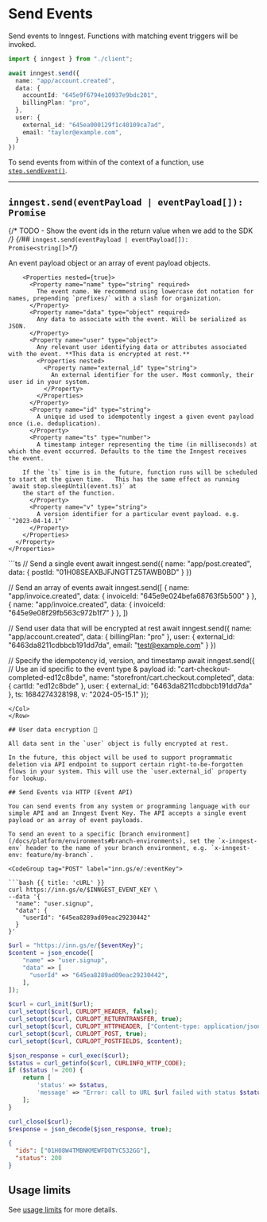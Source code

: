 # Send Events

Send events to Inngest. Functions with matching event triggers will be invoked.

```ts
import { inngest } from "./client";

await inngest.send({
  name: "app/account.created",
  data: {
    accountId: "645e9f6794e10937e9bdc201",
    billingPlan: "pro",
  },
  user: {
    external_id: "645ea000129f1c40109ca7ad",
    email: "taylor@example.com",
  }
})
```

To send events from within of the context of a function, use [`step.sendEvent()`](/docs/reference/functions/step-send-event).

---


## `inngest.send(eventPayload | eventPayload[]): Promise`
{/* TODO - Show the event ids in the return value when we add to the SDK */}
{/*## `inngest.send(eventPayload | eventPayload[]): Promise<string[]>`*/}

<Row>
  <Col>
    <Properties>
      <Property name="eventPayload" type="object | object[]" required>
        An event payload object or an array of event payload objects.

        <Properties nested={true}>
          <Property name="name" type="string" required>
            The event name. We recommend using lowercase dot notation for names, prepending `prefixes/` with a slash for organization.
          </Property>
          <Property name="data" type="object" required>
            Any data to associate with the event. Will be serialized as JSON.
          </Property>
          <Property name="user" type="object">
            Any relevant user identifying data or attributes associated with the event. **This data is encrypted at rest.**
            <Properties nested>
              <Property name="external_id" type="string">
                An external identifier for the user. Most commonly, their user id in your system.
              </Property>
            </Properties>
          </Property>
          <Property name="id" type="string">
            A unique id used to idempotently ingest a given event payload once (i.e. deduplication).
          </Property>
          <Property name="ts" type="number">
            A timestamp integer representing the time (in milliseconds) at which the event occurred. Defaults to the time the Inngest receives the event.

	    If the `ts` time is in the future, function runs will be scheduled to start at the given time.   This has the same effect as running `await step.sleepUntil(event.ts)` at
	    the start of the function.
          </Property>
          <Property name="v" type="string">
            A version identifier for a particular event payload. e.g. `"2023-04-14.1"`
          </Property>
        </Properties>
      </Property>
    </Properties>
  </Col>
  <Col>
  ```ts
  // Send a single event
  await inngest.send({
    name: "app/post.created",
    data: { postId: "01H08SEAXBJFJNGTTZ5TAWB0BD" }
  })

  // Send an array of events
  await inngest.send([
    {
      name: "app/invoice.created",
      data: { invoiceId: "645e9e024befa68763f5b500" }
    },
    {
      name: "app/invoice.created",
      data: { invoiceId: "645e9e08f29fb563c972b1f7" }
    },
  ])

  // Send user data that will be encrypted at rest
  await inngest.send({
    name: "app/account.created",
    data: { billingPlan: "pro" },
    user: {
      external_id: "6463da8211cdbbcb191dd7da",
      email: "test@example.com"
    }
  })

  // Specify the idempotency id, version, and timestamp
  await inngest.send({
    // Use an id specific to the event type & payload
    id: "cart-checkout-completed-ed12c8bde",
    name: "storefront/cart.checkout.completed",
    data: { cartId: "ed12c8bde" },
    user: { external_id: "6463da8211cdbbcb191dd7da" },
    ts: 1684274328198,
    v: "2024-05-15.1"
  });
  ```
  </Col>
</Row>

## User data encryption 🔐

All data sent in the `user` object is fully encrypted at rest.

In the future, this object will be used to support programmatic deletion via API endpoint to support certain right-to-be-forgotten flows in your system. This will use the `user.external_id` property for lookup.

## Send Events via HTTP (Event API)

You can send events from any system or programming language with our simple API and an Inngest Event Key. The API accepts a single event payload or an array of event payloads.

To send an event to a specific [branch environment](/docs/platform/environments#branch-environments), set the `x-inngest-env` header to the name of your branch environment, e.g. `x-inngest-env: feature/my-branch`.

<CodeGroup tag="POST" label="inn.gs/e/:eventKey">

```bash {{ title: 'cURL' }}
curl https://inn.gs/e/$INNGEST_EVENT_KEY \
  --data '{
    "name": "user.signup",
    "data": {
      "userId": "645ea8289ad09eac29230442"
    }
  }'
```

```php
$url = "https://inn.gs/e/{$eventKey}";
$content = json_encode([
    "name" => "user.signup",
    "data" => [
      "userId" => "645ea8289ad09eac29230442",
    ],
]);

$curl = curl_init($url);
curl_setopt($curl, CURLOPT_HEADER, false);
curl_setopt($curl, CURLOPT_RETURNTRANSFER, true);
curl_setopt($curl, CURLOPT_HTTPHEADER, ["Content-type: application/json"]);
curl_setopt($curl, CURLOPT_POST, true);
curl_setopt($curl, CURLOPT_POSTFIELDS, $content);

$json_response = curl_exec($curl);
$status = curl_getinfo($curl, CURLINFO_HTTP_CODE);
if ($status != 200) {
    return [
        'status' => $status,
        'message' => "Error: call to URL $url failed with status $status, response $json_response, curl_error " . curl_error($curl) . ", curl_errno " . curl_errno($curl),
    ];
}

curl_close($curl);
$response = json_decode($json_response, true);
```

</CodeGroup>

```json {{ title: 'Response' }}
{
  "ids": ["01H08W4TMBNKMEWFD0TYC532GG"],
  "status": 200
}
```

## Usage limits

See [usage limits][usage-limits] for more details.

[usage-limits]: /docs/usage-limits/inngest#events
